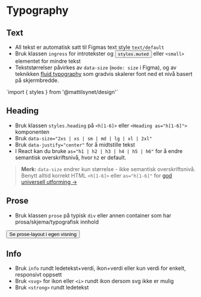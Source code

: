 
<Meta of={stories} />

# Typography

<JumpTo />

## Text
- All tekst er automatisk satt til Figmas text style `text/default`
- Bruk klassen `ingress` for introtekster og <button type="button" data-popover="inline" popoverTarget="styles">`styles.muted`</button> eller `<small>` elementet for mindre tekst
- Tekststørrelser påvirkes av `data-size` (`mode: size` i Figma), og av teknikken [fluid typography](https://utopia.fyi/blog/designing-with-fluid-type-scales) som gradvis skalerer font ned et nivå basert på skjermbredde.
<Canvas of={stories.Default} />
<Popover id="styles">`import { styles } from '@mattilsynet/design'`</Popover>

## Heading
- Bruk klassen `styles.heading` på `<h[1-6]>` eller `<Heading as="h[1-6]">` komponenten
- Bruk `data-size="2xs | xs | sm | md | lg | xl | 2xl"`
- Bruk `data-justify="center"` for å midtstille tekst
- I React kan du bruke `as="h1 | h2 | h3 | h4 | h5 | h6"` for å endre semantisk overskriftsnivå, hvor `h2` er default. 

> **Merk:** `data-size` endrer kun størrelse - ikke semantisk overskriftsnivå. Benytt alltid korrekt HTML `<h[1-6]>` eller `as="h[1-6]"` for [god universell utforming &rarr;](https://www.uutilsynet.no/veiledning/246-overskrifter-og-ledetekster/1253)

<Canvas of={stories.HeadingStory} />

## Prose
- Bruk klassen `prose` på typisk `div` eller annen container som har prosa/skjema/typografisk innhold
<div className="sbdocs-canvas-thumbnail">
  <Button data-arrow data-variant="primary" href="?path=/story/designsystem-typography--prose">Se prose-layout i egen visning</Button>
  <Canvas className="sbdocs-canvas--max-height" of={stories.Prose} />
</div>

## Info
- Bruk `info` rundt ledetekst+verdi, ikon+verdi eller kun verdi for enkelt, responsivt oppsett
- Bruk `<svg>` for ikon eller `<i>` rundt ikon dersom svg ikke er mulig
- Bruk `<strong>` rundt ledetekst
<Canvas of={stories.InfoStory} />

<CssVariables component="prose" />